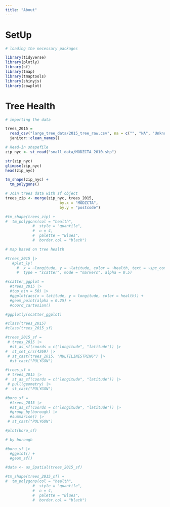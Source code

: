 ```yaml
---
title: "About"
---
```


# SetUp

```r
# loading the necessary packages

library(tidyverse)
library(plotly)
library(sf)
library(tmap)
library(tmaptools)
library(shinyjs)
library(cowplot)
```

# Tree Health

```r
# importing the data

trees_2015 =
  read_csv("large_tree_data/2015_tree_raw.csv", na = c("", "NA", "Unknown")) |> 
  janitor::clean_names()
```

```r
# Read-in shapefile 
zip_nyc <- st_read("small_data/MODZCTA_2010.shp")

str(zip_nyc)
glimpse(zip_nyc)
head(zip_nyc)

tm_shape(zip_nyc) +
  tm_polygons()
```

```r
# Join trees data with sf object
trees_zip <- merge(zip_nyc, trees_2015, 
                        by.x = "MODZCTA",
                        by.y = "postcode")
```

```r
#tm_shape(trees_zip) +   
#  tm_polygons(col = "health",
            #  style = "quantile",
            #  n = 4,
            #  palette = "Blues",
            #  border.col = "black")
```



```r
# map based on tree health

#trees_2015 |>
   #plot_ly(
     #  x = ~longitude, y = ~latitude, color = ~health, text = ~spc_common,
     #  type = "scatter", mode = "markers", alpha = 0.5)
```

```r
#scatter_ggplot = 
  #trees_2015 |>
  #top_n(n = 50) |> 
  #ggplot(aes(x = latitude, y = longitude, color = health)) +
  #geom_point(alpha = 0.25) +
  #coord_cartesian()

#ggplotly(scatter_ggplot)
```


```r
#class(trees_2015)
#class(trees_2015_sf)

#trees_2015_sf =
 # trees_2015 |> 
  #st_as_sf(coords = c("longitude", "latitude")) |> 
#  st_set_crs(4269) |> 
 # st_cast(trees_2015, "MULTILINESTRING") |> 
  #st_cast("POLYGON")

#trees_sf = 
 # trees_2015 |>
#  st_as_sf(coords = c("longitude", "latitude")) |> 
 # pull(geometry) |> 
#  st_cast("POLYGON")

#boro_sf =
  #trees_2015 |> 
  #st_as_sf(coords = c("longitude", "latitude")) |> 
  #group_by(borough) |>  
  #summarise() |> 
 # st_cast("POLYGON")

#plot(boro_sf)
```

```r
# by borough

#boro_sf |> 
  #ggplot() + 
  #geom_sf() 

#data <- as_Spatial(trees_2015_sf)

#tm_shape(trees_2015_sf) +   
#  tm_polygons(col = "health",
            #  style = "quantile",
            #  n = 4,
            #  palette = "Blues",
            #  border.col = "black")
```

